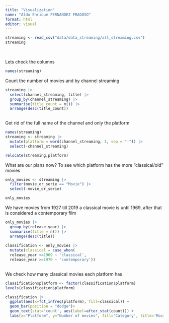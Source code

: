 ```yaml
---
title: "Visualization"
name: "Aldo Enrique FERNANDEZ FRAGOSO"
format: html
editor: visual
---
```


```r
streaming <- read_csv("data/data_streaming/all_streaming.csv")
streaming
```

\

Lets check the columns

```r
names(streaming)
```

Count the number of movies and by channel streaming

```r
streaming |>
  select(channel_streaming, title) |>
  group_by(channel_streaming) |>
  summarise(title_count = n()) |>
  arrange(desc(title_count))
  

```

Get rid of the full name of the channel and only the platform

```r
names(streaming)
streaming <- streaming |>
  mutate(platform = word(channel_streaming, 1, sep = "-")) |>
  select(-channel_streaming)

relocate(streaming,platform)

```

What are our plans now? To see which platform has the more "classical/old" movies

```r
only_movies <- streaming |>
  filter(movie_or_serie == "Movie") |>
  select(-movie_or_serie)

only_movies
```

We have movies from 1927 till 2019 a classical movie is until 1969, after that is considered a contemporary film

```r
only_movies |>
  group_by(release_year) |>
  summarise(title = n()) |>
  arrange(desc(title))
  
classification <- only_movies |>
  mutate(classical = case_when(
  release_year <=1969 ~ 'classical',
  release_year >=1970 ~ 'contemporary'))
  
```

We check how many classical movies each platform has

```r
classification$platform <- factor(classification$platform)
levels(classification$platform)
```

```r
classification |>
  ggplot(aes(x=fct_infreq(platform), fill=classical)) +
  geom_bar(position = "dodge")+
  geom_text(stat='count', aes(label=after_stat(count))) +
  labs(x="Platform", y="Number of movies", fill='Category', title='Movies by platform', subtitle = "A movie before 1969 is considered classical")
```
